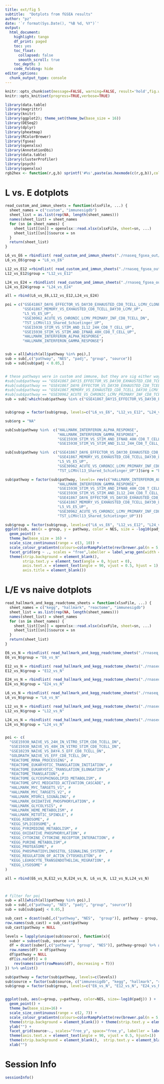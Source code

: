 ```yaml
---
title: ext/fig 5
subtitle:  "Dotplots from fGSEA results"
author: "pz"
date: '`r format(Sys.Date(), "%B %d, %Y")`'
output:
  html_document:
    highlight: tango
    df_print: paged
    toc: yes
    toc_float:
      collapsed: false
      smooth_scroll: true
    toc_depth: 3
    code_folding: hide
editor_options:
  chunk_output_type: console
---
```



```r
knitr::opts_chunk$set(message=FALSE, warning=FALSE, result='hold',fig.width=10,tidy=TRUE, cache=FALSE)
knitr::opts_knit$set(progress=TRUE,verbose=TRUE)
```

```r
library(data.table)
library(magrittr)
library(knitr)
library(ggplot2); theme_set(theme_bw(base_size = 16))
library(DESeq2)
library(dplyr)
library(pheatmap)
library(RColorBrewer)
library(fgsea)
library(openxlsx)
library(AnnotationDbi)
library(data.table)
library(clusterProfiler)
library(psych)
library(openxlsx)
rgb2hex <- function(r,g,b) sprintf('#%s',paste(as.hexmode(c(r,g,b)),collapse = ''))
```




# L vs. E dotplots 

```r
read_custom_and_immun_sheets = function(xlsxFile, ...) {
  sheet_names = c("custom", "immunesigdb")
  sheet_list = as.list(rep(NA, length(sheet_names)))
  names(sheet_list) = sheet_names
  for (sn in sheet_names) {
    sheet_list[[sn]] = openxlsx::read.xlsx(xlsxFile, sheet=sn, ...)
    sheet_list[[sn]]$source = sn
  }
  return(sheet_list)
}
```

```r
L6_vs_E6 = rbindlist( read_custom_and_immun_sheets("./rnaseq_fgsea_out/deseq2_L6_vs_E6_fgsea_padj0.05.res.xlsx"))
L6_vs_E6$group = "L6_vs_E6"

L12_vs_E12 =rbindlist( read_custom_and_immun_sheets("./rnaseq_fgsea_out/deseq2_L12_vs_E12_fgsea_padj0.05.res.xlsx"))
L12_vs_E12$group = "L12_vs_E12"

L24_vs_E24 = rbindlist( read_custom_and_immun_sheets("./rnaseq_fgsea_out/deseq2_L24_vs_E24_fgsea_padj0.05.res.xlsx"))
L24_vs_E24$group = "L24_vs_E24"

all = rbind(L6_vs_E6,L12_vs_E12,L24_vs_E24)

poi = c("GSE41867_DAY6_EFFECTOR_VS_DAY30_EXHAUSTED_CD8_TCELL_LCMV_CLONE13_UP",
        "GSE41867_MEMORY_VS_EXHAUSTED_CD8_TCELL_DAY30_LCMV_UP",
        "L5_VS_E5_UP",
        "GSE30962_ACUTE_VS_CHRONIC_LCMV_PRIMARY_INF_CD8_TCELL_DN",
        "TST_LCMVcl13_Shared_Schietinger_UP",
        "GSE15930_STIM_VS_STIM_AND_IL12_24H_CD8_T_CELL_UP",
        "GSE15930_STIM_VS_STIM_AND_IFNAB_48H_CD8_T_CELL_UP",
        "HALLMARK_INTERFERON_ALPHA_RESPONSE",
        "HALLMARK_INTERFERON_GAMMA_RESPONSE")


sub = all[which(all$pathway %in% poi),]
sub = sub[,c("pathway", "NES", "padj", "group", "source")]
sub = sub[sub$padj < 0.05,]


# these pathways were in custom and immune, but they are sig either way.  let's take from custom
#sub[sub$pathway == "GSE41867_DAY15_EFFECTOR_VS_DAY30_EXHAUSTED_CD8_TCELL_LCMV_CLONE13_UP"]$padj < 0.05
#sub[sub$pathway == "GSE41867_DAY6_EFFECTOR_VS_DAY30_EXHAUSTED_CD8_TCELL_LCMV_CLONE13_UP"]$padj < 0.05
#sub[sub$pathway == "GSE41867_MEMORY_VS_EXHAUSTED_CD8_TCELL_DAY30_LCMV_UP"]$padj < 0.05
#sub[sub$pathway == "GSE30962_ACUTE_VS_CHRONIC_LCMV_PRIMARY_INF_CD8_TCELL_DN"]$padj < 0.05
sub = sub[!which(sub$pathway %in% c("GSE41867_DAY15_EFFECTOR_VS_DAY30_EXHAUSTED_CD8_TCELL_LCMV_CLONE13_UP", "GSE41867_DAY6_EFFECTOR_VS_DAY30_EXHAUSTED_CD8_TCELL_LCMV_CLONE13_UP", "GSE41867_MEMORY_VS_EXHAUSTED_CD8_TCELL_DAY30_LCMV_UP", "GSE30962_ACUTE_VS_CHRONIC_LCMV_PRIMARY_INF_CD8_TCELL_DN") & sub$source == "immunesigdb"),] 


sub$group = factor(sub$group, levels=c("L6_vs_E6", "L12_vs_E12", "L24_vs_E24"))

sub$org = "NA"

sub[sub$pathway %in%  c("HALLMARK_INTERFERON_ALPHA_RESPONSE",
                        "HALLMARK_INTERFERON_GAMMA_RESPONSE",
                        "GSE15930_STIM_VS_STIM_AND_IFNAB_48H_CD8_T_CELL_UP",
                        "GSE15930_STIM_VS_STIM_AND_IL12_24H_CD8_T_CELL_UP")]$org = "a"

sub[sub$pathway %in%  c("GSE41867_DAY6_EFFECTOR_VS_DAY30_EXHAUSTED_CD8_TCELL_LCMV_CLONE13_UP",
                        "GSE41867_MEMORY_VS_EXHAUSTED_CD8_TCELL_DAY30_LCMV_UP",
                        "L5_VS_E5_UP",
                        "GSE30962_ACUTE_VS_CHRONIC_LCMV_PRIMARY_INF_CD8_TCELL_DN",
                        "TST_LCMVcl13_Shared_Schietinger_UP")]$org = "b"

sub$pathway = factor(sub$pathway, levels= rev(c("HALLMARK_INTERFERON_ALPHA_RESPONSE",
                        "HALLMARK_INTERFERON_GAMMA_RESPONSE",
                        "GSE15930_STIM_VS_STIM_AND_IFNAB_48H_CD8_T_CELL_UP",
                        "GSE15930_STIM_VS_STIM_AND_IL12_24H_CD8_T_CELL_UP",
                        "GSE41867_DAY6_EFFECTOR_VS_DAY30_EXHAUSTED_CD8_TCELL_LCMV_CLONE13_UP",
                        "GSE41867_MEMORY_VS_EXHAUSTED_CD8_TCELL_DAY30_LCMV_UP",
                        "L5_VS_E5_UP",
                        "GSE30962_ACUTE_VS_CHRONIC_LCMV_PRIMARY_INF_CD8_TCELL_DN",
                        "TST_LCMVcl13_Shared_Schietinger_UP")))

sub$group = factor(sub$group, levels=c("L6_vs_E6", "L12_vs_E12", "L24_vs_E24"))
ggplot(sub, aes(x = group, y = pathway, color = NES, size = -log10(padj))) +
  geom_point() +
  theme_bw(base_size = 16) +
  scale_size_continuous(range = c(3, 10)) +
  scale_colour_gradientn(colours=colorRampPalette(rev(brewer.pal(n = 5, name = "RdYlBu")))(100))+
  facet_grid(org ~ ., scales = "free",labeller = label_wrap_gen(width = 15)) +
  theme(strip.background = element_blank(),
        strip.text.y = element_text(angle = 0, hjust = 0),
        axis.text.x = element_text(angle = 90, vjust = 0.5, hjust = 1),
        axis.title = element_blank())

```


# L/E vs naive dotplots 

```r
read_hallmark_and_kegg_readctome_sheets = function(xlsxFile, ...) {
  sheet_names = c("kegg", "hallmark", "reactome", "immunesigdb")
  sheet_list = as.list(rep(NA, length(sheet_names)))
  names(sheet_list) = sheet_names
  for (sn in sheet_names) {
    sheet_list[[sn]] = openxlsx::read.xlsx(xlsxFile, sheet=sn, ...)
    sheet_list[[sn]]$source = sn
  }
  return(sheet_list)
}
```

```r
E6_vs_N = rbindlist( read_hallmark_and_kegg_readctome_sheets("./rnaseq_fgsea_out/deseq2_E6_vs_N_fgsea_padj0.05.res.xlsx"))
E6_vs_N$group = "E6_vs_N"

E12_vs_N = rbindlist( read_hallmark_and_kegg_readctome_sheets("./rnaseq_fgsea_out/deseq2_E12_vs_N_fgsea_padj0.05.res.xlsx"))
E12_vs_N$group = "E12_vs_N"

E24_vs_N = rbindlist( read_hallmark_and_kegg_readctome_sheets("./rnaseq_fgsea_out/deseq2_E24_vs_N_fgsea_padj0.05.res.xlsx"))
E24_vs_N$group = "E24_vs_N"

L6_vs_N = rbindlist( read_hallmark_and_kegg_readctome_sheets("./rnaseq_fgsea_out/deseq2_L6_vs_N_fgsea_padj0.05.res.xlsx"))
L6_vs_N$group = "L6_vs_N"

L12_vs_N = rbindlist( read_hallmark_and_kegg_readctome_sheets("./rnaseq_fgsea_out/deseq2_L12_vs_N_fgsea_padj0.05.res.xlsx"))
L12_vs_N$group = "L12_vs_N"

L24_vs_N = rbindlist( read_hallmark_and_kegg_readctome_sheets("./rnaseq_fgsea_out/deseq2_L24_vs_N_fgsea_padj0.05.res.xlsx"))
L24_vs_N$group = "L24_vs_N"


poi <- c(
  "GSE15930_NAIVE_VS_24H_IN_VITRO_STIM_CD8_TCELL_DN",
  "GSE15930_NAIVE_VS_48H_IN_VITRO_STIM_CD8_TCELL_DN",
  "GSE10239_NAIVE_VS_DAY4.5_EFF_CD8_TCELL_DN",
  "GOLDRATH_NAIVE_VS_EFF_CD8_TCELL_DN",
  "REACTOME_RRNA_PROCESSING", #
  "REACTOME_EUKARYOTIC_TRANSLATION_INITIATION", # 
  "REACTOME_EUKARYOTIC_TRANSLATION_ELONGATION",#
  "REACTOME_TRANSLATION", # 
  "REACTOME_GLYCOSPHINGOLIPID_METABOLISM", # 
  "REACTOME_GPVI_MEDIATED_ACTIVATION_CASCADE", #
  "HALLMARK_MYC_TARGETS_V1", #
  "HALLMARK_MYC_TARGETS_V2", #
  "HALLMARK_MTORC1_SIGNALING", # 
  "HALLMARK_OXIDATIVE_PHOSPHORYLATION", #
  "HALLMARK_GLYCOLYSIS", #
  "HALLMARK_HEME_METABOLISM", #
  "HALLMARK_MITOTIC_SPINDLE", #
  "KEGG_RIBOSOME", #
  "KEGG_SPLICEOSOME", #
  "KEGG_PYRIMIDINE_METABOLISM", #
  "KEGG_OXIDATIVE_PHOSPHORYLATION", #
  "KEGG_CYTOKINE_CYTOKINE_RECEPTOR_INTERACTION", #
  "KEGG_PURINE_METABOLISM",#
  "KEGG_PROTEASOME", #
  "KEGG_PHOSPHATIDYLINOSITOL_SIGNALING_SYSTEM", #
  "KEGG_REGULATION_OF_ACTIN_CYTOSKELETON", # 
  "KEGG_LEUKOCYTE_TRANSENDOTHELIAL_MIGRATION", #
  "KEGG_LYSOSOME" #
)

all = rbind(E6_vs_N,E12_vs_N,E24_vs_N, L6_vs_N, L12_vs_N,L24_vs_N)



# filter for poi
sub = all[which(all$pathway %in% poi),]
sub = sub[,c("pathway", "NES", "padj", "group", "source")]
sub = sub[sub$padj < 0.05,]

sub_cast = dcast(sub[,c("pathway", "NES",  "group")], pathway ~ group, value.var="NES") %>% as.data.frame()
row.names(sub_cast) = sub_cast$pathway
sub_cast$pathway = NULL

levels = lapply(unique(sub$source), function(x){
  suber = subset(sub, source ==x )
  df = dcast(suber[,c("pathway", "group", "NES")], pathway~group) %>% as.data.frame()
  row.names(df) = df$pathway
  df$pathway = NULL
  df[is.na(df)] = 0
    rev(names(sort(rowMeans(df), decreasing = T)))
}) %>% unlist()

sub$pathway = factor(sub$pathway, levels=c(levels))
sub$source = factor(sub$source, c("immunesigdb", "kegg", "hallmark", "reactome"))
sub$group = factor(sub$group, levels=c("E6_vs_N", "E12_vs_N", "E24_vs_N", "L6_vs_N", "L12_vs_N", "L24_vs_N"))


ggplot(sub, aes(x=group, y=pathway, color=NES, size=-log10(padj)) ) + 
  geom_point() + 
  theme_bw(base_size=16) + 
  scale_size_continuous(range = c(2, 7)) +  
  scale_colour_gradientn(colours=colorRampPalette(rev(brewer.pal(n = 5, name = "RdYlBu")))(100))  + 
  theme(strip.background = element_blank()) + theme(strip.text.y = element_text(angle=0, hjust=0)) + 
  ylab("") +
  facet_grid(source~., scales="free_y", space="free_y", labeller = label_wrap_gen(width=15)) + 
  theme(axis.text.x = element_text(angle = 90, vjust = 0.5, hjust=1))  + 
  theme(strip.background = element_blank(),  strip.text.y = element_blank()) +
  xlab("") 

```


















# Session Info
```r
sessionInfo()
```